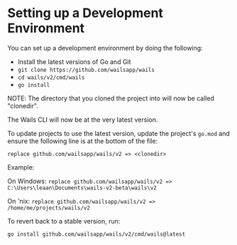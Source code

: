 # Setting up a Development Environment

You can set up a development environment by doing the following:

- Install the latest versions of Go and Git
- `git clone https://github.com/wailsapp/wails`
- `cd wails/v2/cmd/wails`
- `go install`

NOTE: The directory that you cloned the project into will now be called "clonedir".

The Wails CLI will now be at the very latest version.

To update projects to use the latest version, update the project's `go.mod` and
ensure the following line is at the bottom of the file:

`replace github.com/wailsapp/wails/v2 => <clonedir>`

Example:

On Windows:
`replace github.com/wailsapp/wails/v2 => C:\Users\leaan\Documents\wails-v2-beta\wails\v2`

On 'nix:
`replace github.com/wailsapp/wails/v2 => /home/me/projects/wails/v2`

To revert back to a stable version, run:

`go install github.com/wailsapp/wails/v2/cmd/wails@latest`
